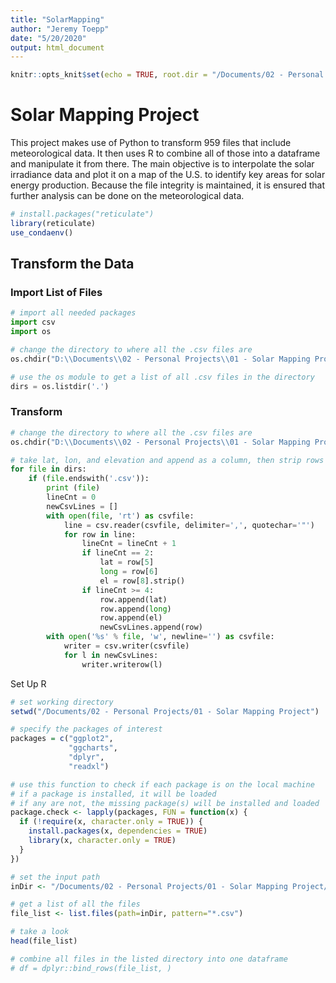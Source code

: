 ```yaml
---
title: "SolarMapping"
author: "Jeremy Toepp"
date: "5/20/2020"
output: html_document
---
```


```r
knitr::opts_knit$set(echo = TRUE, root.dir = "/Documents/02 - Personal Projects/01 - Solar Mapping Project")
```

# Solar Mapping Project

This project makes use of Python to transform 959 files that include meteorological data. It then uses R to combine all of those into a dataframe and manipulate it from there. The main objective is to interpolate the solar irradiance data and plot it on a map of the U.S. to identify key areas for solar energy production. Because the file integrity is maintained, it is ensured that further analysis can be done on the meteorological data.

```r
# install.packages("reticulate")
library(reticulate)
use_condaenv()
```

## Transform the Data
### Import List of Files
```python
# import all needed packages
import csv
import os

# change the directory to where all the .csv files are
os.chdir("D:\\Documents\\02 - Personal Projects\\01 - Solar Mapping Project\\Data\\TMY3")

# use the os module to get a list of all .csv files in the directory
dirs = os.listdir('.')
```

### Transform
```python
# change the directory to where all the .csv files are
os.chdir("D:\\Documents\\02 - Personal Projects\\01 - Solar Mapping Project\\Data\\TMY3")

# take lat, lon, and elevation and append as a column, then strip rows 1:3 and save the changes
for file in dirs:
    if (file.endswith('.csv')):
        print (file)
        lineCnt = 0
        newCsvLines = []
        with open(file, 'rt') as csvfile:
            line = csv.reader(csvfile, delimiter=',', quotechar='"')
            for row in line:
                lineCnt = lineCnt + 1
                if lineCnt == 2:
                    lat = row[5]
                    long = row[6]
                    el = row[8].strip()
                if lineCnt >= 4:
                    row.append(lat)
                    row.append(long)
                    row.append(el)
                    newCsvLines.append(row)
        with open('%s' % file, 'w', newline='') as csvfile:
            writer = csv.writer(csvfile)
            for l in newCsvLines:
                writer.writerow(l)
```

Set Up R
```r
# set working directory
setwd("/Documents/02 - Personal Projects/01 - Solar Mapping Project")

# specify the packages of interest
packages = c("ggplot2",
             "ggcharts",
             "dplyr",
             "readxl")

# use this function to check if each package is on the local machine
# if a package is installed, it will be loaded
# if any are not, the missing package(s) will be installed and loaded
package.check <- lapply(packages, FUN = function(x) {
  if (!require(x, character.only = TRUE)) {
    install.packages(x, dependencies = TRUE)
    library(x, character.only = TRUE)
  }
})
```



```r
# set the input path
inDir <- "/Documents/02 - Personal Projects/01 - Solar Mapping Project/Data/TMY3"

# get a list of all the files
file_list <- list.files(path=inDir, pattern="*.csv")

# take a look
head(file_list)
```


```r
# combine all files in the listed directory into one dataframe
# df = dplyr::bind_rows(file_list, )
```

